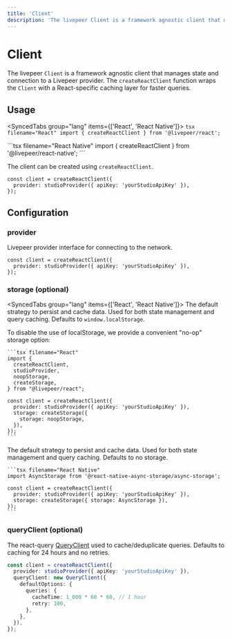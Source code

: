 ```yaml
---
title: 'Client'
description: 'The livepeer Client is a framework agnostic client that manages wallet connection state and configuration, such as: auto-connection, connectors, and ethers providers.'
---
```



# Client

The livepeer `Client` is a framework agnostic client that manages state and connection to a Livepeer provider. The `createReactClient` function
wraps the `Client` with a React-specific caching layer for faster queries.

## Usage

<SyncedTabs group="lang" items={['React', 'React Native']}>
  <SyncedTab>
    ```tsx filename="React"
    import { createReactClient } from '@livepeer/react';
    ```

  </SyncedTab>
  <SyncedTab>
    ```tsx filename="React Native"
    import { createReactClient } from '@livepeer/react-native';
    ```

  </SyncedTab>
</SyncedTabs>

The client can be created using `createReactClient`.

```tsx filename="App.js"
const client = createReactClient({
  provider: studioProvider({ apiKey: 'yourStudioApiKey' }),
});
```

## Configuration

### provider

Livepeer provider interface for connecting to the network.

```tsx
const client = createReactClient({
  provider: studioProvider({ apiKey: 'yourStudioApiKey' }),
});
```

### storage (optional)

<SyncedTabs group="lang" items={['React', 'React Native']}>
  <SyncedTab>
The default strategy to persist and cache data. Used for both state management and query caching.
Defaults to `window.localStorage`.

To disable the use of localStorage, we provide a convenient "no-op" storage option:

    ```tsx filename="React"
    import {
      createReactClient,
      studioProvider,
      noopStorage,
      createStorage,
    } from "@livepeer/react";

    const client = createReactClient({
      provider: studioProvider({ apiKey: 'yourStudioApiKey' }),
      storage: createStorage({
        storage: noopStorage,
      }),
    });
    ```

  </SyncedTab>
  <SyncedTab>
The default strategy to persist and cache data. Used for both state management and query caching.
Defaults to no storage.

    ```tsx filename="React Native"
    import AsyncStorage from '@react-native-async-storage/async-storage';

    const client = createReactClient({
      provider: studioProvider({ apiKey: 'yourStudioApiKey' }),
      storage: createStorage({ storage: AsyncStorage }),
    });
    ```

  </SyncedTab>
</SyncedTabs>

### queryClient (optional)

The react-query [QueryClient](https://tanstack.com/query/v4/docs/reference/QueryClient) used to cache/deduplicate queries. Defaults
to caching for 24 hours and no retries.

```ts
const client = createReactClient({
  provider: studioProvider({ apiKey: 'yourStudioApiKey' }),
  queryClient: new QueryClient({
    defaultOptions: {
      queries: {
        cacheTime: 1_000 * 60 * 60, // 1 hour
        retry: 100,
      },
    },
  }),
});
```
